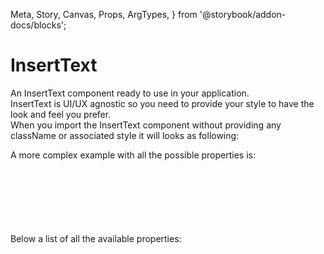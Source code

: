   Meta,
  Story,
  Canvas,
  Props,
  ArgTypes,
} from '@storybook/addon-docs/blocks';


<Meta title="DCXLibrary/Typography/InsertText/Documentation" />

# InsertText

An InsertText component ready to use in your application.  
InsertText is UI/UX agnostic so you need to provide your style to have the look and feel you prefer.  
When you import the InsertText component without providing any className or associated style it will looks as following:

<Canvas of={InsertTextStories.Unstyled} />

A more complex example with all the possible properties is:

```js
<InsertText
  value="insert text"
  id="user-defined-id"
  className="my-class"
  props={{ style: { color: red } }}
/>
```

Below a list of all the available properties:

<ArgTypes of={InsertTextStories} />
